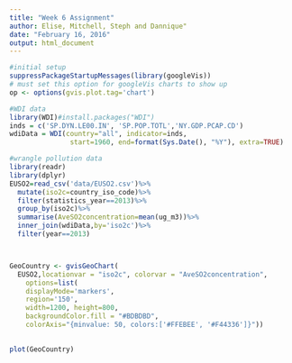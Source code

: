 ```yaml
---
title: "Week 6 Assignment"
author: Elise, Mitchell, Steph and Dannique"
date: "February 16, 2016"
output: html_document
---
```



```r

#initial setup
suppressPackageStartupMessages(library(googleVis))
# must set this option for googleVis charts to show up
op <- options(gvis.plot.tag='chart')

#WDI data
library(WDI)#install.packages("WDI")
inds = c('SP.DYN.LE00.IN', 'SP.POP.TOTL','NY.GDP.PCAP.CD')
wdiData = WDI(country="all", indicator=inds,
               start=1960, end=format(Sys.Date(), "%Y"), extra=TRUE)

#wrangle pollution data
library(readr)
library(dplyr)
EUSO2=read_csv('data/EUSO2.csv')%>%
  mutate(iso2c=country_iso_code)%>%
  filter(statistics_year==2013)%>%
  group_by(iso2c)%>%
  summarise(AveSO2concentration=mean(ug_m3))%>%
  inner_join(wdiData,by='iso2c')%>%
  filter(year==2013)



GeoCountry <- gvisGeoChart(
  EUSO2,locationvar = "iso2c", colorvar = "AveSO2concentration",
    options=list(
    displayMode='markers',
    region='150',
    width=1200, height=800,
    backgroundColor.fill = "#BDBDBD",
    colorAxis="{minvalue: 50, colors:['#FFEBEE', '#F44336']}"))
    

plot(GeoCountry)
```


